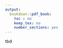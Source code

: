 ```yaml
---
output:
  bookdown::pdf_book:
    toc : no
    keep_tex: no
    number_sections: yes
---
```


<!-- This section is optional -->

tbd